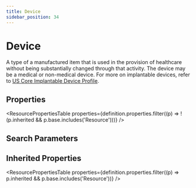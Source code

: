 ```yaml
---
title: Device
sidebar_position: 34
---
```



# Device

A type of a manufactured item that is used in the provision of healthcare without being substantially changed through that activity. The device may be a medical or non-medical device. For more on implantable devices, refer to [US Core Implantable Device Profile](https://hl7.org/fhir/us/core/stu3.1.1/StructureDefinition-us-core-implantable-device.html).

## Properties

<ResourcePropertiesTable
  properties={definition.properties.filter((p) => !(p.inherited && p.base.includes('Resource')))}
/>

## Search Parameters

<SearchParamsTable searchParams={definition.searchParameters} />

## Inherited Properties

<ResourcePropertiesTable properties={definition.properties.filter((p) => p.inherited && p.base.includes('Resource'))} />
